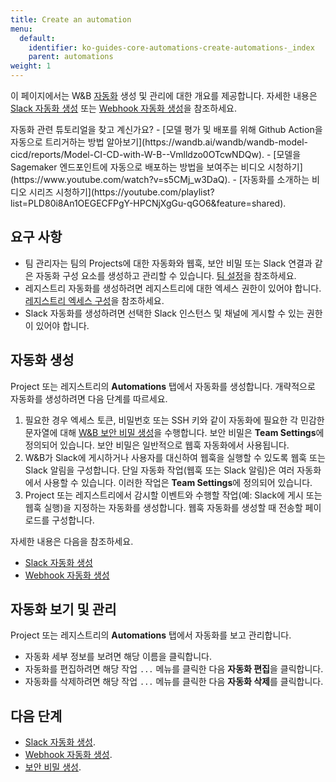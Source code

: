 ```yaml
---
title: Create an automation
menu:
  default:
    identifier: ko-guides-core-automations-create-automations-_index
    parent: automations
weight: 1
---
```



<Info>
<EnterpriseCloudOnly/>
</Info>

이 페이지에서는 W&B [자동화](/ko/guides/core/automations/) 생성 및 관리에 대한 개요를 제공합니다. 자세한 내용은 [Slack 자동화 생성](/ko/guides/core/automations/create-automations/slack) 또는 [Webhook 자동화 생성](/ko/guides/core/automations/create-automations/webhook)을 참조하세요.

<Note>
자동화 관련 튜토리얼을 찾고 계신가요?
- [모델 평가 및 배포를 위해 Github Action을 자동으로 트리거하는 방법 알아보기](https://wandb.ai/wandb/wandb-model-cicd/reports/Model-CI-CD-with-W-B--Vmlldzo0OTcwNDQw).
- [모델을 Sagemaker 엔드포인트에 자동으로 배포하는 방법을 보여주는 비디오 시청하기](https://www.youtube.com/watch?v=s5CMj_w3DaQ).
- [자동화를 소개하는 비디오 시리즈 시청하기](https://youtube.com/playlist?list=PLD80i8An1OEGECFPgY-HPCNjXgGu-qGO6&feature=shared).
</Note>

## 요구 사항
- 팀 관리자는 팀의 Projects에 대한 자동화와 웹훅, 보안 비밀 또는 Slack 연결과 같은 자동화 구성 요소를 생성하고 관리할 수 있습니다. [팀 설정](/ko/guides/models/app/settings-page/team-settings/)을 참조하세요.
- 레지스트리 자동화를 생성하려면 레지스트리에 대한 엑세스 권한이 있어야 합니다. [레지스트리 엑세스 구성](/ko/guides/core/registry/configure_registry#registry-roles)을 참조하세요.
- Slack 자동화를 생성하려면 선택한 Slack 인스턴스 및 채널에 게시할 수 있는 권한이 있어야 합니다.

## 자동화 생성
Project 또는 레지스트리의 **Automations** 탭에서 자동화를 생성합니다. 개략적으로 자동화를 생성하려면 다음 단계를 따르세요.

1. 필요한 경우 엑세스 토큰, 비밀번호 또는 SSH 키와 같이 자동화에 필요한 각 민감한 문자열에 대해 [W&B 보안 비밀 생성](/ko/guides/core/secrets)을 수행합니다. 보안 비밀은 **Team Settings**에 정의되어 있습니다. 보안 비밀은 일반적으로 웹훅 자동화에서 사용됩니다.
2. W&B가 Slack에 게시하거나 사용자를 대신하여 웹훅을 실행할 수 있도록 웹훅 또는 Slack 알림을 구성합니다. 단일 자동화 작업(웹훅 또는 Slack 알림)은 여러 자동화에서 사용할 수 있습니다. 이러한 작업은 **Team Settings**에 정의되어 있습니다.
3. Project 또는 레지스트리에서 감시할 이벤트와 수행할 작업(예: Slack에 게시 또는 웹훅 실행)을 지정하는 자동화를 생성합니다. 웹훅 자동화를 생성할 때 전송할 페이로드를 구성합니다.

자세한 내용은 다음을 참조하세요.

- [Slack 자동화 생성](/ko/slack)
- [Webhook 자동화 생성](/ko/webhook)

## 자동화 보기 및 관리
Project 또는 레지스트리의 **Automations** 탭에서 자동화를 보고 관리합니다.

- 자동화 세부 정보를 보려면 해당 이름을 클릭합니다.
- 자동화를 편집하려면 해당 작업 `...` 메뉴를 클릭한 다음 **자동화 편집**을 클릭합니다.
- 자동화를 삭제하려면 해당 작업 `...` 메뉴를 클릭한 다음 **자동화 삭제**를 클릭합니다.

## 다음 단계
- [Slack 자동화 생성](/ko/slack).
- [Webhook 자동화 생성](/ko/webhook).
- [보안 비밀 생성](/ko/guides/core/secrets).
